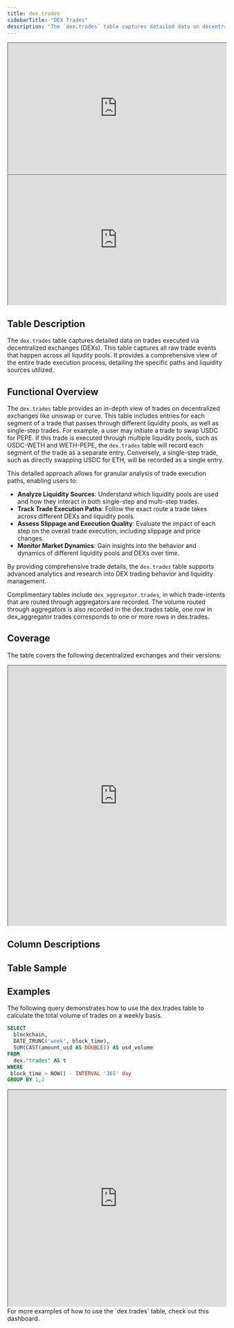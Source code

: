 ```yaml
---
title: dex.trades
sidebarTitle: "DEX Trades"
description: "The `dex.trades` table captures detailed data on decentralized exchange (DEX) trades, recording all raw trade events across various  protocols and blockchains."
---
```


<Frame caption="This table stores data on dex trades across protocols...">
  <iframe src="https://dune.com/embeds/4319/8411/" width="100%" height="300px"></iframe>
</Frame>

<Frame caption="... and chains">
  <iframe src="https://dune.com/embeds/2180075/3571504/" width="100%" height="300px"></iframe>
</Frame>

## Table Description

The `dex.trades` table captures detailed data on trades executed via decentralized exchanges (DEXs). This table captures all raw trade events that happen across all liqudity pools. It provides a comprehensive view of the entire trade execution process, detailing the specific paths and liquidity sources utilized.



## Functional Overview

The `dex.trades` table provides an in-depth view of trades on decentralized exchanges like uniswap or curve. This table includes entries for each segment of a trade that passes through different liquidity pools, as well as single-step trades. For example, a user may initiate a trade to swap USDC for PEPE. If this trade is executed through multiple liquidity pools, such as USDC-WETH and WETH-PEPE, the `dex.trades` table will record each segment of the trade as a separate entry. Conversely, a single-step trade, such as directly swapping USDC for ETH, will be recorded as a single entry.

This detailed approach allows for granular analysis of trade execution paths, enabling users to:

- **Analyze Liquidity Sources**: Understand which liquidity pools are used and how they interact in both single-step and multi-step trades.
- **Track Trade Execution Paths**: Follow the exact route a trade takes across different DEXs and liquidity pools.
- **Assess Slippage and Execution Quality**: Evaluate the impact of each step on the overall trade execution, including slippage and price changes.
- **Monitor Market Dynamics**: Gain insights into the behavior and dynamics of different liquidity pools and DEXs over time.

By providing comprehensive trade details, the `dex.trades` table supports advanced analytics and research into DEX trading behavior and liquidity management.

Complimentary tables include `dex_aggregator.trades`, in which trade-intents that are routed through aggregators are recorded. The volume routed through aggregators is also recorded in the dex.trades table, one row in dex_aggregator trades corresponds to one or more rows in dex.trades.

## Coverage

The table covers the following decentralized exchanges and their versions:

<div>
  <iframe
    src="https://dune.com/embeds/3453733/5803844/"
    width="100%"
    height="600px"
  ></iframe>
</div>

## Column Descriptions


<ColumnDescriptions tableSchema="dex" tableName="trades" />

## Table Sample


<TableSample tableSchema="dex" tableName="trades" />

## Examples

The following query demonstrates how to use the dex.trades table to calculate the total volume of trades on a weekly basis.

```sql
SELECT
  blockchain,
  DATE_TRUNC('week', block_time),
  SUM(CAST(amount_usd AS DOUBLE)) AS usd_volume
FROM
  dex."trades" AS t
WHERE
 block_time > NOW() - INTERVAL '365' day
GROUP BY 1,2
```
<div>
  <iframe
    src="https://dune.com/embeds/2180075/3571504/"
    width="100%"
    height="500px"
  ></iframe>
</div>

<CardGroup cols={1}>
  <Card title="Dex Dashboard" icon="chart-waterfall" href="https://dune.com/dune/dex-metrics">
    For more examples of how to use the `dex.trades` table, check out this dashboard.
  </Card>
</CardGroup>
